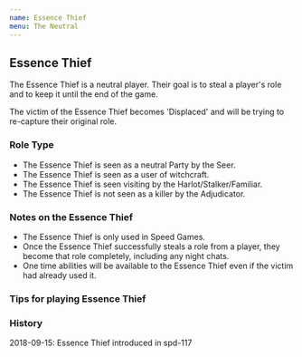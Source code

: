 ```yaml
---
name: Essence Thief
menu: The Neutral
---
```


## Essence Thief

The Essence Thief is a neutral player. Their goal is to steal a player's
role and to keep it until the end of the game.

The victim of the Essence Thief becomes 'Displaced' and will be trying
to re-capture their original role.

### Role Type

  - The Essence Thief is seen as a neutral Party by the Seer.
  - The Essence Thief is seen as a user of witchcraft.
  - The Essence Thief is seen visiting by the Harlot/Stalker/Familiar.
  - The Essence Thief is not seen as a killer by the Adjudicator.

### Notes on the Essence Thief

  - The Essence Thief is only used in Speed Games.
  - Once the Essence Thief successfully steals a role from a player,
    they become that role completely, including any night chats.
  - One time abilities will be available to the Essence Thief even if
    the victim had already used it.

### Tips for playing Essence Thief

### History

2018-09-15: Essence Thief introduced in spd-117
